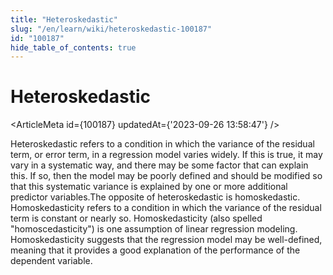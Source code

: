 ```yaml
---
title: "Heteroskedastic"
slug: "/en/learn/wiki/heteroskedastic-100187"
id: "100187"
hide_table_of_contents: true
---
```



# Heteroskedastic

<ArticleMeta id={100187} updatedAt={'2023-09-26 13:58:47'} />
<div className='border-solid border-b border-t-0 my-4 border-[var(--ifm-color-gray-300)]' />

Heteroskedastic refers to a condition in which the variance of the residual term, or error term, in a regression model varies widely. If this is true, it may vary in a systematic way, and there may be some factor that can explain this. If so, then the model may be poorly defined and should be modified so that this systematic variance is explained by one or more additional predictor variables.The opposite of heteroskedastic is homoskedastic. Homoskedasticity refers to a condition in which the variance of the residual term is constant or nearly so. Homoskedasticity (also spelled "homoscedasticity") is one assumption of linear regression modeling. Homoskedasticity suggests that the regression model may be well-defined, meaning that it provides a good explanation of the performance of the dependent variable.

